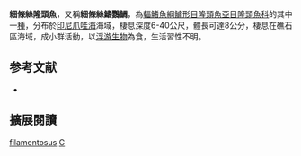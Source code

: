 {{Speciesbox
| name = 細條絲隆頭魚
| status = DD
| status_system = IUCN3.1
| genus = Cirrhilabrus
| species = filamentosus
| authority = [[Klausewitz|Klausewitz]], 1976
| synonyms = *''Cirrhilabrichthys filamentosus''<br /><small>Klausewitz, 1976</small>
}}

'''細條絲隆頭魚'''，又稱'''細條絲鰭鸚鯛'''，為[[輻鰭魚綱|輻鰭魚綱]][[鱸形目|鱸形目]][[隆頭魚亞目|隆頭魚亞目]][[隆頭魚科|隆頭魚科]]的其中一[[種|種]]，分布於[[印尼|印尼]][[爪哇海|爪哇海]]海域，棲息深度6-40公尺，體長可達8公分，棲息在礁石區海域，成小群活動，以[[浮游生物|浮游生物]]為食，生活習性不明。
==参考文献==
*{{FishBase_species|genus=Cirrhilabrus|species=filamentosus|year=2013|month=7}}
== 擴展閱讀 ==
{{refbegin}}
{{wikispecies-inline|Cirrhilabrus filamentosus|細條絲隆頭魚}}
{{refend}}
{{Taxonbar|from=Q2796686}}

[[Category:絲隆頭魚屬|filamentosus]]
[[Category:1976年描述的魚類|C]]


{{鱸形目小作品}}